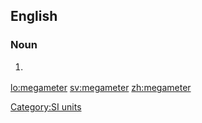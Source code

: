 ==English==

===Noun===
{{en-noun}}

# {{US}} {{alternative spelling of|[[megametre]]}}

[[Category:SI units]]

[[lo:megameter]]
[[sv:megameter]]
[[zh:megameter]]